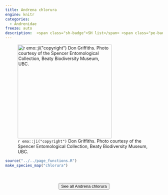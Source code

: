 ```yaml
---
title: Andrena chlorura
engine: knitr
categories:
  - Andrenidae
freeze: auto
description:  <span class="sh-badge">SH list</span> <span class="pe-badge">PM Evidence</span> <span class="gali-badge">Galiano</span>
---
```

![`r emo::ji("copyright")` Don Griffiths. Photo courtesy of the Spencer Entomological Collection, Beaty Biodiversity Museum, UBC.](https://www.zoology.ubc.ca/entomology/main/Hymenoptera/Andrenidae/Andrena%20chlorura%20(3lateral).jpg){height=300}





```r
source("../../page_functions.R")
make_species_map("chlorura")
```
<br><br>
<center>


<a href="https://www.zoology.ubc.ca/entomology/main/Hymenoptera/Andrenidae/Andrena%20chlorura.php"><button type="button" class="btn btn-secondary">See all Andrena chlorura <i class="fa-solid fa-arrow-up-right-from-square"></i> </button></a>
</center>
